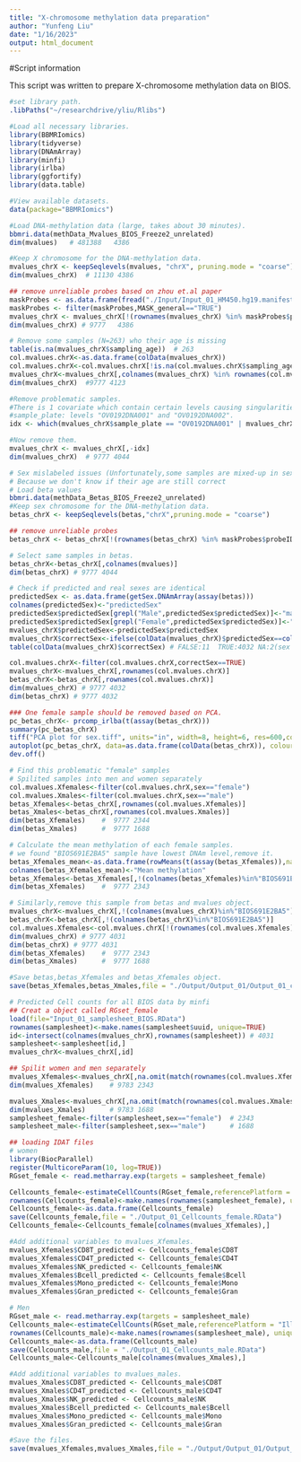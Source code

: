 ```yaml
---
title: "X-chromosome methylation data preparation"
author: "Yunfeng Liu"
date: "1/16/2023"
output: html_document
---
```


#Script information

This script was written to prepare X-chromosome methylation data on BIOS.

```r
#set library path.
.libPaths("~/researchdrive/yliu/Rlibs")
```


```r
#Load all necessary libraries.
library(BBMRIomics)
library(tidyverse)
library(DNAmArray)
library(minfi)
library(irlba)
library(ggfortify)
library(data.table)

#View available datasets.
data(package="BBMRIomics")

#Load DNA-methylation data (large, takes about 30 minutes).
bbmri.data(methData_Mvalues_BIOS_Freeze2_unrelated)
dim(mvalues)   # 481388   4386
```


```r
#Keep X chromosome for the DNA-methylation data.
mvalues_chrX <- keepSeqlevels(mvalues, "chrX", pruning.mode = "coarse")
dim(mvalues_chrX)  # 11130 4386

## remove unreliable probes based on zhou et.al paper
maskProbes <- as.data.frame(fread("./Input/Input_01_HM450.hg19.manifest.tsv"))
maskProbes <- filter(maskProbes,MASK_general=="TRUE")
mvalues_chrX <- mvalues_chrX[!(rownames(mvalues_chrX) %in% maskProbes$probeID),] 
dim(mvalues_chrX) # 9777   4386
```


```r
# Remove some samples (N=263) who their age is missing
table(is.na(mvalues_chrX$sampling_age))  # 263
col.mvalues.chrX<-as.data.frame(colData(mvalues_chrX))
col.mvalues.chrX<-col.mvalues.chrX[!is.na(col.mvalues.chrX$sampling_age),]
mvalues_chrX<-mvalues_chrX[,colnames(mvalues_chrX) %in% rownames(col.mvalues.chrX)]
dim(mvalues_chrX)  #9777 4123

#Remove problematic samples.
#There is 1 covariate which contain certain levels causing singularities if it is included into the model:
#sample_plate: levels "OV0192DNA001" and "OV0192DNA002".
idx <- which(mvalues_chrX$sample_plate == "OV0192DNA001" | mvalues_chrX$sample_plate == "OV0192DNA002")

#Now remove them.
mvalues_chrX <- mvalues_chrX[,-idx]
dim(mvalues_chrX)  # 9777 4044

# Sex mislabeled issues (Unfortunately,some samples are mixed-up in sex,we should exclude them from this analysis)
# Because we don't know if their age are still correct
# Load beta values
bbmri.data(methData_Betas_BIOS_Freeze2_unrelated)
#Keep sex chromosome for the DNA-methylation data.
betas_chrX <- keepSeqlevels(betas,"chrX",pruning.mode = "coarse")

## remove unreliable probes
betas_chrX <- betas_chrX[!(rownames(betas_chrX) %in% maskProbes$probeID),] 

# Select same samples in betas.
betas_chrX<-betas_chrX[,colnames(mvalues)]
dim(betas_chrX) # 9777 4044

# Check if predicted and real sexes are identical
predictedSex <- as.data.frame(getSex.DNAmArray(assay(betas)))
colnames(predictedSex)<-"predictedSex"
predictedSex$predictedSex[grepl("Male",predictedSex$predictedSex)]<-"male"
predictedSex$predictedSex[grepl("Female",predictedSex$predictedSex)]<-"female"
mvalues_chrX$predictedSex<-predictedSex$predictedSex
mvalues_chrX$correctSex<-ifelse(colData(mvalues_chrX)$predictedSex==colData(mvalues_chrX)$sex,TRUE,FALSE)
table(colData(mvalues_chrX)$correctSex) # FALSE:11  TRUE:4032 NA:2(sex is missing)

col.mvalues.chrX<-filter(col.mvalues.chrX,correctSex==TRUE)
mvalues_chrX<-mvalues_chrX[,rownames(col.mvalues.chrX)]
betas_chrX<-betas_chrX[,rownames(col.mvalues.chrX)]
dim(mvalues_chrX) # 9777 4032
dim(betas_chrX) # 9777 4032

### One female sample should be removed based on PCA.
pc_betas_chrX<- prcomp_irlba(t(assay(betas_chrX)))
summary(pc_betas_chrX)
tiff("PCA plot for sex.tiff", units="in", width=8, height=6, res=600,compression = 'lzw')
autoplot(pc_betas_chrX, data=as.data.frame(colData(betas_chrX)), colour="sex",main="Principal components plot")
dev.off() 

# Find this problematic "female" samples
# Spilited samples into men and women separately
col.mvalues.Xfemales<-filter(col.mvalues.chrX,sex=="female")
col.mvalues.Xmales<-filter(col.mvalues.chrX,sex=="male")
betas_Xfemales<-betas_chrX[,rownames(col.mvalues.Xfemales)]
betas_Xmales<-betas_chrX[,rownames(col.mvalues.Xmales)] 
dim(betas_Xfemales)    #  9777 2344
dim(betas_Xmales)      #  9777 1688

# Calculate the mean methylation of each female samples. 
# we found "BIOS691E2BA5" sample have lowest DNAm level,remove it.
betas_Xfemales_mean<-as.data.frame(rowMeans(t(assay(betas_Xfemales)),na.rm = TRUE))
colnames(betas_Xfemales_mean)<-"Mean methylation"
betas_Xfemales<-betas_Xfemales[,!(colnames(betas_Xfemales)%in%"BIOS691E2BA5")]
dim(betas_Xfemales)    #  9777 2343

# Similarly,remove this sample from betas and mvalues object.
mvalues_chrX<-mvalues_chrX[,!(colnames(mvalues_chrX)%in%"BIOS691E2BA5")]
betas_chrX<-betas_chrX[,!(colnames(betas_chrX)%in%"BIOS691E2BA5")]
col.mvalues.Xfemales<-col.mvalues.chrX[!(rownames(col.mvalues.Xfemales)%in%"BIOS691E2BA5"),]
dim(mvalues_chrX) # 9777 4031
dim(betas_chrX) # 9777 4031
dim(betas_Xfemales)    #  9777 2343
dim(betas_Xmales)      #  9777 1688

#Save betas,betas_Xfemales and betas_Xfemales object.
save(betas_Xfemales,betas_Xmales,file = "./Output/Output_01/Output_01_chrX_betas.RData")
```


```r
# Predicted Cell counts for all BIOS data by minfi
## Creat a object called RGset_female
load(file="Input_01_samplesheet_BIOS.RData")
rownames(samplesheet)<-make.names(samplesheet$uuid, unique=TRUE)
id<-intersect(colnames(mvalues_chrX),rownames(samplesheet)) # 4031
samplesheet<-samplesheet[id,]
mvalues_chrX<-mvalues_chrX[,id]

## Spilit women and men separately
mvalues_Xfemales<-mvalues_chrX[,na.omit(match(rownames(col.mvalues.Xfemales),colnames(mvalues_chrX)))] 
dim(mvalues_Xfemales)    # 9783 2343

mvalues_Xmales<-mvalues_chrX[,na.omit(match(rownames(col.mvalues.Xmales),colnames(mvalues_chrX)))]     
dim(mvalues_Xmales)      # 9783 1688
samplesheet_female<-filter(samplesheet,sex=="female")  # 2343
samplesheet_male<-filter(samplesheet,sex=="male")      # 1688

## loading IDAT files
# women
library(BiocParallel)
register(MulticoreParam(10, log=TRUE))
RGset_female <- read.metharray.exp(targets = samplesheet_female)

Cellcounts_female<-estimateCellCounts(RGset_female,referencePlatform = "IlluminaHumanMethylation450k")
rownames(Cellcounts_female)<-make.names(rownames(samplesheet_female), unique=TRUE)
Cellcounts_female<-as.data.frame(Cellcounts_female)
save(Cellcounts_female,file = "./Output_01_Cellcounts_female.RData")
Cellcounts_female<-Cellcounts_female[colnames(mvalues_Xfemales),]

#Add additional variables to mvalues_Xfemales.
mvalues_Xfemales$CD8T_predicted <- Cellcounts_female$CD8T
mvalues_Xfemales$CD4T_predicted <- Cellcounts_female$CD4T
mvalues_Xfemales$NK_predicted <- Cellcounts_female$NK
mvalues_Xfemales$Bcell_predicted <- Cellcounts_female$Bcell
mvalues_Xfemales$Mono_predicted <- Cellcounts_female$Mono
mvalues_Xfemales$Gran_predicted <- Cellcounts_female$Gran

# Men
RGset_male <- read.metharray.exp(targets = samplesheet_male)
Cellcounts_male<-estimateCellCounts(RGset_male,referencePlatform = "IlluminaHumanMethylation450k") 
rownames(Cellcounts_male)<-make.names(rownames(samplesheet_male), unique=TRUE) 
Cellcounts_male<-as.data.frame(Cellcounts_male) 
save(Cellcounts_male,file = "./Output_01_Cellcounts_male.RData")  
Cellcounts_male<-Cellcounts_male[colnames(mvalues_Xmales),]

#Add additional variables to mvalues_males.
mvalues_Xmales$CD8T_predicted <- Cellcounts_male$CD8T
mvalues_Xmales$CD4T_predicted <- Cellcounts_male$CD4T
mvalues_Xmales$NK_predicted <- Cellcounts_male$NK
mvalues_Xmales$Bcell_predicted <- Cellcounts_male$Bcell
mvalues_Xmales$Mono_predicted <- Cellcounts_male$Mono
mvalues_Xmales$Gran_predicted <- Cellcounts_male$Gran

#Save the files.
save(mvalues_Xfemales,mvalues_Xmales,file = "./Output/Output_01/Output_01_chrX_mvalues.RData")
```
